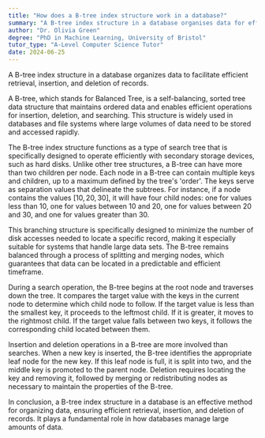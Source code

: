 ```yaml
---
title: "How does a B-tree index structure work in a database?"
summary: "A B-tree index structure in a database organises data for efficient retrieval, insertion, and deletion of records."
author: "Dr. Olivia Green"
degree: "PhD in Machine Learning, University of Bristol"
tutor_type: "A-Level Computer Science Tutor"
date: 2024-06-25
---
```


A B-tree index structure in a database organizes data to facilitate efficient retrieval, insertion, and deletion of records.

A B-tree, which stands for Balanced Tree, is a self-balancing, sorted tree data structure that maintains ordered data and enables efficient operations for insertion, deletion, and searching. This structure is widely used in databases and file systems where large volumes of data need to be stored and accessed rapidly.

The B-tree index structure functions as a type of search tree that is specifically designed to operate efficiently with secondary storage devices, such as hard disks. Unlike other tree structures, a B-tree can have more than two children per node. Each node in a B-tree can contain multiple keys and children, up to a maximum defined by the tree's 'order'. The keys serve as separation values that delineate the subtrees. For instance, if a node contains the values $[10, 20, 30]$, it will have four child nodes: one for values less than $10$, one for values between $10$ and $20$, one for values between $20$ and $30$, and one for values greater than $30$.

This branching structure is specifically designed to minimize the number of disk accesses needed to locate a specific record, making it especially suitable for systems that handle large data sets. The B-tree remains balanced through a process of splitting and merging nodes, which guarantees that data can be located in a predictable and efficient timeframe.

During a search operation, the B-tree begins at the root node and traverses down the tree. It compares the target value with the keys in the current node to determine which child node to follow. If the target value is less than the smallest key, it proceeds to the leftmost child. If it is greater, it moves to the rightmost child. If the target value falls between two keys, it follows the corresponding child located between them.

Insertion and deletion operations in a B-tree are more involved than searches. When a new key is inserted, the B-tree identifies the appropriate leaf node for the new key. If this leaf node is full, it is split into two, and the middle key is promoted to the parent node. Deletion requires locating the key and removing it, followed by merging or redistributing nodes as necessary to maintain the properties of the B-tree.

In conclusion, a B-tree index structure in a database is an effective method for organizing data, ensuring efficient retrieval, insertion, and deletion of records. It plays a fundamental role in how databases manage large amounts of data.
    
